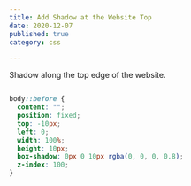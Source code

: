 ```yaml
---
title: Add Shadow at the Website Top
date: 2020-12-07
published: true
category: css

---
```


Shadow along the top edge of the website.

```css

body::before {
  content: "";
  position: fixed;
  top: -10px;
  left: 0;
  width: 100%;
  height: 10px;
  box-shadow: 0px 0 10px rgba(0, 0, 0, 0.8);
  z-index: 100;
}
  
```